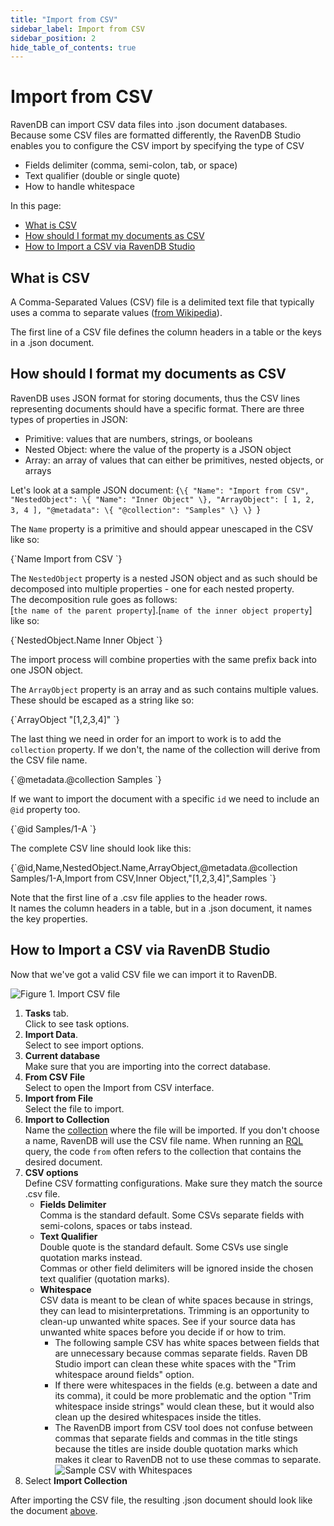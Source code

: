 ```yaml
---
title: "Import from CSV"
sidebar_label: Import from CSV
sidebar_position: 2
hide_table_of_contents: true
---
```



# Import from CSV

RavenDB can import CSV data files into .json document databases.  
Because some CSV files are formatted differently, the RavenDB Studio enables you to configure the CSV import by specifying the type of CSV  
 
* Fields delimiter (comma, semi-colon, tab, or space) 
* Text qualifier (double or single quote)
* How to handle whitespace  

In this page: 

* [What is CSV](../../../../studio/database/tasks/import-data/import-from-csv#what-is-csv)  
* [How should I format my documents as CSV](../../../../studio/database/tasks/import-data/import-from-csv#how-should-i-format-my-documents-as-csv)  
* [How to Import a CSV via RavenDB Studio](../../../../studio/database/tasks/import-data/import-from-csv#how-to-import-a-csv-via-ravendb-studio)  



## What is CSV

A Comma-Separated Values (CSV) file is a delimited text file that typically uses a comma to separate values ([from Wikipedia](https://en.wikipedia.org/wiki/Comma-separated_values)).  

The first line of a CSV file defines the column headers in a table or the keys in a .json document.  





## How should I format my documents as CSV

RavenDB uses JSON format for storing documents, thus the CSV lines representing documents should have a specific format. 
There are three types of properties in JSON: 

- Primitive: values that are numbers, strings, or booleans  
- Nested Object: where the value of the property is a JSON object  
- Array: an array of values that can either be primitives, nested objects, or arrays  

Let's look at a sample JSON document:
<TabItem value="something" label="json">
<CodeBlock language="json">
{`\{
    "Name": "Import from CSV",
    "NestedObject": \{
        "Name": "Inner Object"
    \},
    "ArrayObject": [
        1,
        2,
        3,
        4
    ],
    "@metadata": \{
        "@collection": "Samples"
    \}
\}
`}
</CodeBlock>
</TabItem>

The `Name` property is a primitive and should appear unescaped in the CSV like so: 

<TabItem value="something" label="json">
<CodeBlock language="json">
{`Name
Import from CSV
`}
</CodeBlock>
</TabItem>

The `NestedObject` property is a nested JSON object and as such should be decomposed into multiple properties - one for each nested property.  
The decomposition rule goes as follows:  
[`the name of the parent property`].[`name of the inner object property`]  
like so:  

<TabItem value="something" label="json">
<CodeBlock language="json">
{`NestedObject.Name
Inner Object
`}
</CodeBlock>
</TabItem>

The import process will combine properties with the same prefix back into one JSON object.  

The `ArrayObject` property is an array and as such contains multiple values. These should be escaped as a string like so:  

<TabItem value="something" label="json">
<CodeBlock language="json">
{`ArrayObject
"[1,2,3,4]"
`}
</CodeBlock>
</TabItem>

The last thing we need in order for an import to work is to add the `collection` property. If we don't, the name of the collection will derive from the CSV file name.

<TabItem value="something" label="json">
<CodeBlock language="json">
{`@metadata.@collection
Samples
`}
</CodeBlock>
</TabItem>

If we want to import the document with a specific `id` we need to include an `@id` property too. 

<TabItem value="something" label="json">
<CodeBlock language="json">
{`@id
Samples/1-A
`}
</CodeBlock>
</TabItem> 

The complete CSV line should look like this:  

<TabItem value="something" label="json">
<CodeBlock language="json">
{`@id,Name,NestedObject.Name,ArrayObject,@metadata.@collection
Samples/1-A,Import from CSV,Inner Object,"[1,2,3,4]",Samples
`}
</CodeBlock>
</TabItem> 

<Admonition type="note" title="Note">

Note that the first line of a .csv file applies to the header rows.  
It names the column headers in a table, but in a .json document, it names the key properties.  

</Admonition>





## How to Import a CSV via RavenDB Studio

Now that we've got a valid CSV file we can import it to RavenDB.  

![Figure 1. Import CSV file](./assets/import-from-CSV-studio-view.png)

1. **Tasks** tab.  
   Click to see task options.  
2. **Import Data**.  
   Select to see import options.  
3. **Current database**  
   Make sure that you are importing into the correct database.  
4. **From CSV File**  
   Select to open the Import from CSV interface.  
5. **Import from File**  
   Select the file to import.  
6. **Import to Collection**  
   Name the [collection](../../../../client-api/faq/what-is-a-collection) where the file will be imported. 
   If you don't choose a name, RavenDB will use the CSV file name. 
   When running an [RQL](../../../../client-api/session/querying/what-is-rql) query, the code `from` often refers to 
   the collection that contains the desired document.  
7. **CSV options**  
  Define CSV formatting configurations.  Make sure they match the source .csv file.  
   * **Fields Delimiter**  
     Comma is the standard default.  Some CSVs separate fields with semi-colons, spaces or tabs instead.  
   * **Text Qualifier**  
     Double quote is the standard default. Some CSVs use single quotation marks instead.  
     Commas or other field delimiters will be ignored inside the chosen text qualifier (quotation marks).  
   * **Whitespace**  
     CSV data is meant to be clean of white spaces because in strings, they can lead to misinterpretations. 
     Trimming is an opportunity to clean-up unwanted white spaces. 
     See if your source data has unwanted white spaces before you decide if or how to trim.  
      * The following sample CSV has white spaces between fields that are unnecessary because commas separate fields. 
        Raven DB Studio import can clean these white spaces with the "Trim whitespace around fields" option.  
      * If there were whitespaces in the fields (e.g. between a date and its comma), it could be more problematic and 
        the option "Trim whitespace inside strings" would clean these, but it would also clean up the desired 
        whitespaces inside the titles.  
      * The RavenDB import from CSV tool does not confuse between commas that separate fields and commas in the title 
        stings because the titles are inside double quotation marks which makes it clear to RavenDB not to use these 
        commas to separate.  
      ![Sample CSV with Whitespaces](./assets/sample-csv-deniro.png)
8. Select **Import Collection**  
  
After importing the CSV file, the resulting .json document should look like the document 
[above](../../../../studio/database/tasks/import-data/import-from-csv#how-should-i-format-my-documents-as-csv).  


